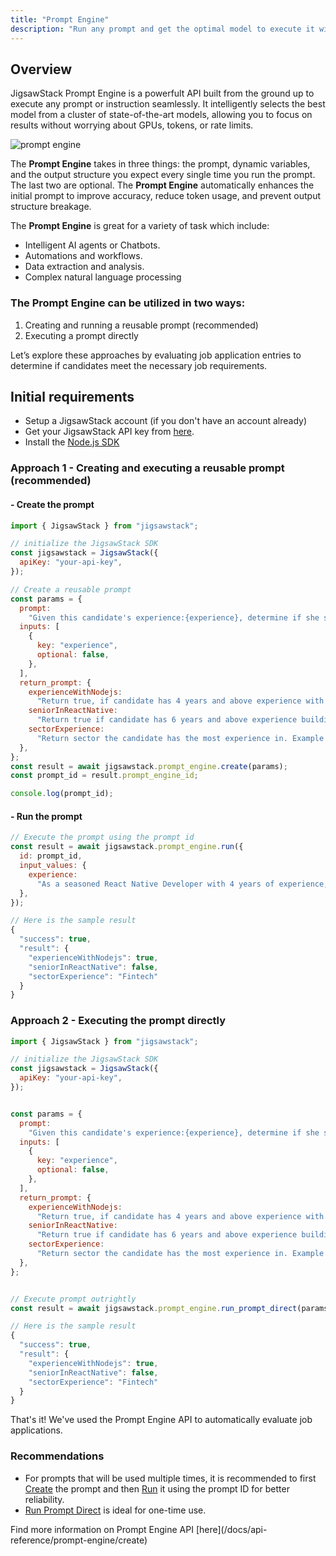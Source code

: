 ```yaml
---
title: "Prompt Engine"
description: "Run any prompt and get the optimal model to execute it without worrying about GPUs, tokens, or rate limits—it just works effortlessly."
---
```


## Overview

JigsawStack Prompt Engine is a powerfult API built from the ground up to execute any prompt or instruction seamlessly. It intelligently selects the best model from a cluster of state-of-the-art models, allowing you to focus on results without worrying about GPUs, tokens, or rate limits.

<img
  className="block"
  src="https://res.cloudinary.com/dev-ninja/image/upload/v1725295285/prompt_engine_o3ly4j.png"
  alt="prompt engine"
/>

The **Prompt Engine** takes in three things: the prompt, dynamic variables, and the output structure you expect every single time you run the prompt. The last two are optional. The **Prompt Engine** automatically enhances the initial prompt to improve accuracy, reduce token usage, and prevent output structure breakage.

The **Prompt Engine** is great for a variety of task which include:

- Intelligent AI agents or Chatbots.
- Automations and workflows.
- Data extraction and analysis.
- Complex natural language processing

### The Prompt Engine can be utilized in two ways:

1. Creating and running a reusable prompt (recommended)
2. Executing a prompt directly

Let’s explore these approaches by evaluating job application entries to determine if candidates meet the necessary job requirements.

## Initial requirements

- Setup a JigsawStack account (if you don't have an account already)
- Get your JigsawStack API key from [here](https://jigsawstack.com/dashboard).
- Install the [Node.js SDK](/docs/quick-start/node/introduction)

### Approach 1 - Creating and executing a reusable prompt (recommended)

#### - Create the prompt

```javascript prompt.ts
import { JigsawStack } from "jigsawstack";

// initialize the JigsawStack SDK
const jigsawstack = JigsawStack({
  apiKey: "your-api-key",
});

// Create a reusable prompt
const params = {
  prompt:
    "Given this candidate's experience:{experience}, determine if she should be considered for the Senior Fullstack Mobile Engineer Role with React Native, Node.js, AWS, Next.js, Typescript",
  inputs: [
    {
      key: "experience",
      optional: false,
    },
  ],
  return_prompt: {
    experienceWithNodejs:
      "Return true, if candidate has 4 years and above experience with Node.js. Else return false",
    seniorInReactNative:
      "Return true if candidate has 6 years and above experience building apps with React Native",
    sectorExperience:
      "Return sector the candidate has the most experience in. Example of sector include: Fintech, Edtech, blockchain, Ecommerce, etc.",
  },
};
const result = await jigsawstack.prompt_engine.create(params);
const prompt_id = result.prompt_engine_id;

console.log(prompt_id);
```

#### - Run the prompt

```javascript
// Execute the prompt using the prompt id
const result = await jigsawstack.prompt_engine.run({
  id: prompt_id,
  input_values: {
    experience:
      "As a seasoned React Native Developer with 4 years of experience, I have a proven track record in building high-quality mobile applications. Over the past 2 years, I have also gained substantial expertise in Node.js, enhancing my ability to develop robust backend services. My proficiency in TypeScript, acquired over the last year, further strengthens my development skills. In my most recent role in the Fintech sector, I successfully contributed to creating secure and efficient financial applications, demonstrating my ability to thrive in dynamic and challenging environments. My comprehensive skill set ensures seamless integration and functionality across diverse platforms.",
  },
});

// Here is the sample result
{
  "success": true,
  "result": {
    "experienceWithNodejs": true,
    "seniorInReactNative": false,
    "sectorExperience": "Fintech"
  }
}
```

### Approach 2 - Executing the prompt directly

```javascript run_prompt_direct.ts
import { JigsawStack } from "jigsawstack";

// initialize the JigsawStack SDK
const jigsawstack = JigsawStack({
  apiKey: "your-api-key",
});


const params = {
  prompt:
    "Given this candidate's experience:{experience}, determine if she should be considered for the Senior Fullstack Mobile Engineer Role with React Native, Node.js, AWS, Next.js, Typescript",
  inputs: [
    {
      key: "experience",
      optional: false,
    },
  ],
  return_prompt: {
    experienceWithNodejs:
      "Return true, if candidate has 4 years and above experience with Node.js. Else return false",
    seniorInReactNative:
      "Return true if candidate has 6 years and above experience building apps with React Native",
    sectorExperience:
      "Return sector the candidate has the most experience in. Example of sector include: Fintech, Edtech, blockchain, Ecommerce, etc.",
  },
};


// Execute prompt outrightly
const result = await jigsawstack.prompt_engine.run_prompt_direct(params);

// Here is the sample result
{
  "success": true,
  "result": {
    "experienceWithNodejs": true,
    "seniorInReactNative": false,
    "sectorExperience": "Fintech"
  }
}
```

That's it! We've used the Prompt Engine API to automatically evaluate job applications.

### Recommendations

- For prompts that will be used multiple times, it is recommended to first [Create](/docs/api-reference/prompt-engine/create) the prompt and then [Run](/docs/api-reference/prompt-engine/run) it using the prompt ID for better reliability.
- [Run Prompt Direct](/docs/api-reference/prompt-engine/run-direct) is ideal for one-time use.

<Info>
  Find more information on Prompt Engine API
  [here](/docs/api-reference/prompt-engine/create)
</Info>
